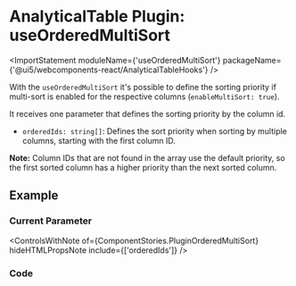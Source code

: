 
<Meta title="Data Display / AnalyticalTable / Plugin Hooks / useOrderedMultiSort" />

# AnalyticalTable Plugin: useOrderedMultiSort

<ImportStatement moduleName={'useOrderedMultiSort'} packageName={'@ui5/webcomponents-react/AnalyticalTableHooks'} />

With the `useOrderedMultiSort` it's possible to define the sorting priority if multi-sort is enabled for the respective columns (`enableMultiSort: true`).

It receives one parameter that defines the sorting priority by the column id.

- `orderedIds: string[]`: Defines the sort priority when sorting by multiple columns, starting with the first column ID.

**Note:** Column IDs that are not found in the array use the default priority, so the first sorted column has a higher priority than the next sorted column.

## Example

<Canvas sourceState="none" of={ComponentStories.PluginOrderedMultiSort} />

### Current Parameter

<ControlsWithNote of={ComponentStories.PluginOrderedMultiSort} hideHTMLPropsNote include={['orderedIds']} />

### Code

```jsx
const columns = [
  {
    Header: 'Name',
    accessor: 'name',
    enableMultiSort: true
  },
  {
    Header: 'Age',
    accessor: 'age',
    enableMultiSort: true
  },
  {
    Header: 'Name 2',
    accessor: 'name2',
    enableMultiSort: true
  },
  {
    Header: 'Age 2',
    accessor: 'age2',
    enableMultiSort: true
  }
];
const data = [
  { name: 'Peter', age: 40, name2: 'Alissa', age2: 18 },
  { name: 'Kristen', age: 40, name2: 'Randolph', age2: 21 },
  { name: 'Peter', age: 30, name2: 'Rose', age2: 90 },
  { name: 'Peter', age: 70, name2: 'Rose', age2: 22 },
  { name: 'Kristen', age: 60, name2: 'Willis', age2: 80 },
  { name: 'Kristen', age: 20, name2: 'Alissa', age2: 80 },
  { name: 'Graham', age: 40, name2: 'Alissa', age2: 80 },
  { name: 'Peter', age: 65, name2: 'Rose', age2: 26 },
  { name: 'Graham', age: 65, name2: 'Rose', age2: 26 },
  { name: 'Graham', age: 65, name2: 'Willis', age2: 26 },
  { name: 'Graham', age: 62, name2: 'Willis', age2: 26 }
];
const orderedIds = ['name', 'name2', 'age', 'age2'];
const tableHooks = [useOrderedMultiSort(orderedIds)]; // should be memoized
const TableComponent = () => {
  return (
    <AnalyticalTable
      columns={columns}
      data={data}
      sortable
      tableHooks={tableHooks}
    />
  );
};
```

<Footer />
